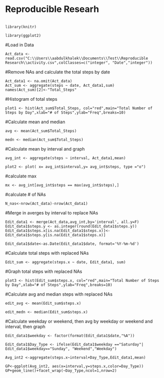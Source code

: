 # Reproducible Researh

```echo=TRUE

library(knitr)

library(ggplot2)
```

#Load in Data
```echo=TRUE
Act_data <- read.csv("C:\\Users\\aabdulkhalek\\Documents\\Test\\Reproducible Research\\activity.csv",colClasses=c("integer", "Date","integer"))
```

#Remove NAs and calculate the total steps by date
```echo=TRUE
Act_data1 <- na.omit(Act_data)
Act_sum <- aggregate(steps ~ date, Act_data1,sum)
names(Act_sum)[2]<-"Total_Steps"
```

#Histogram of total steps
```echo=TRUE
plot1 <- hist(Act_sum$Total_Steps, col="red",main="Total Number of Steps by Day",xlab="# of Steps",ylab="Freq",breaks=10)
```

#Calculate mean and median
```echo=TRUE
avg <- mean(Act_sum$Total_Steps)

medn <- median(Act_sum$Total_Steps)
```

#Calculate mean by interval and graph
```echo=TRUE
avg_int <- aggregate(steps ~ interval, Act_data1,mean)

plot2 <- plot( x= avg_int$interval,y= avg_int$steps, type ="o")
```

#calculate max
```echo=TRUE
mx <- avg_int[avg_int$steps == max(avg_int$steps),]
```

#calculate # of NAs
```echo=TRUE
N_nas<-nrow(Act_data)-nrow(Act_data1)
```

#Merge in averges by interval to replace NAs
```echo=TRUE
Edit_data1 <- merge(Act_data,avg_int,by='interval', all.y=F)
Edit_data1$steps.y <- as.integer(round(Edit_data1$steps.y))
Edit_data1$steps.x[is.na(Edit_data1$steps.x)]<-Edit_data1$steps.y[is.na(Edit_data1$steps.x)]

Edit_data1$date<-as.Date(Edit_data1$date, format='%Y-%m-%d')
```

#Calculate total steps with replaced NAs
```echo=TRUE
Edit_sum <- aggregate(steps.x ~ date, Edit_data1, sum)
```

#Graph total steps with replaced NAs
```echo=TRUE
plot3 <- hist(Edit_sum$steps.x, col="red",main="Total Number of Steps by Day",xlab="# of Steps",ylab="Freq",breaks=10)
```

#Calculate avg and median steps with replaced NAs
```echo=TRUE
edit_avg <- mean(Edit_sum$steps.x)

edit_medn <- median(Edit_sum$steps.x)
```

#Calculate weekday or weekend, then avg by weekday or weekend and interval, then graph
```echo=TRUE
Edit_data1$weekday <- factor(format(Edit_data1$date,"%A"))

Edit_data1$Day_Type <- ifelse(Edit_data1$weekday =="Saturday"| Edit_data1$weekday=="Sunday", "Weekend","Weekday")

Avg_int2 <-aggregate(steps.x~interval+Day_Type,Edit_data1,mean)

GP<-ggplot(Avg_int2, aes(x=interval,y=steps.x,color=Day_Type))
GP+geom_line()+facet_wrap(~Day_Type,ncol=1,nrow=2)
```








                
                
